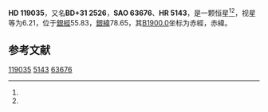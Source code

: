 {{Starbox begin
| name = HD 119035
}}
{{Starbox observe
| epoch = [[J2000.0|J2000.0]]
| constell = {{星座名待查}}<ref name=SIMBAD>{{cite web
 | url=http://simbad.u-strasbg.fr/simbad/sim-id?Ident=HR+5143
 | title=Pulsating variable Star
 | publisher=Centre de Données astronomiques de Strasbourg
 | work=SIMBAD
 | accessdate=2012-07-13
 | archive-date=2020-06-15
 | archive-url=https://web.archive.org/web/20200615032518/http://simbad.u-strasbg.fr/simbad/sim-id?Ident=HR+5143
 | dead-url=no
 }}</ref><ref name=DATA>{{cite web
 | url=http://vizier.u-strasbg.fr/viz-bin/VizieR-5?-out.add=.&-source=5050&-corr=PK=HR&-out.max=9999&HR=5143
 | title=VizieR Detailed Page
 | accessdate=2012-07-13
 | archive-date=2020-06-15
 | archive-url=https://web.archive.org/web/20200615032523/http://vizier.u-strasbg.fr/viz-bin/VizieR-5?-out.add=.&-source=5050&-corr=PK%3DHR&-out.max=9999&HR=5143
 | dead-url=no
 }}</ref>
| 星官 = 
| ra = {{RA|13|40|15.6}}<ref name=SIMBAD /><ref name=DATA />
| dec = {{DEC|+31|0|43}}<ref name=SIMBAD /><ref name=DATA />
| appmag_v = 6.21<ref name=SIMBAD /><ref name=DATA />
}}
{{Starbox character
| class = G5II:<ref name=SIMBAD /><ref name=DATA />
| b-v = 0.96<ref name=SIMBAD /><ref name=DATA />
| u-b = <ref name=SIMBAD /><ref name=DATA />
| r-i = <ref name=SIMBAD /><ref name=DATA />
| variable = 
}}
{{Starbox astrometry
| radial_v = 
| prop_mo_ra = -18
| parallax = 
| p_error = 
}}
{{Starbox catalog
| names =BD+31 2526，[[SAO星表|SAO]] 63676，[[HD星表|HD]] 119035，[[HR星表|HR]] 5143}}
{{Starbox reference |Simbad=HR+5143}}
{{Starbox end}}

'''HD 119035'''，又名'''BD+31 2526'''，'''SAO 63676'''、'''HR 5143'''，是一颗恒星<ref name=SIMBAD /><ref name=DATA />，视星等为6.21，位于[[銀道座標系|銀經]]55.83，[[銀道座標系|銀緯]]78.65，其[[B1900.0|B1900.0]]坐标为赤經{{RA|13|35|42.4}}，赤緯{{DEC|+31|78.65|58}}。

== 参考文献 ==
{{reflist}}

{{star-stub}}

[[Category:HD和HDE天體|119035]]
[[Category:HR天體|5143]]
[[Category:SAO天體|63676]]